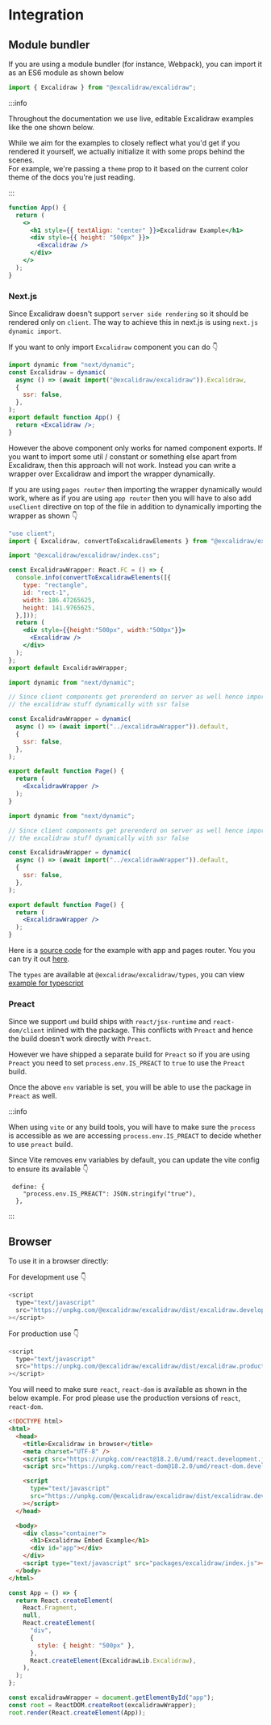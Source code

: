 # Integration

## Module bundler

If you are using a module bundler (for instance, Webpack), you can import it as an ES6 module as shown below

```js
import { Excalidraw } from "@excalidraw/excalidraw";
```

:::info

Throughout the documentation we use live, editable Excalidraw examples like the one shown below.

While we aim for the examples to closely reflect what you'd get if you rendered it yourself, we actually initialize it with some props behind the scenes.  
For example, we're passing a `theme` prop to it based on the current color theme of the docs you're just reading.

:::

```jsx live
function App() {
  return (
    <>
      <h1 style={{ textAlign: "center" }}>Excalidraw Example</h1>
      <div style={{ height: "500px" }}>
        <Excalidraw />
      </div>
    </>
  );
}
```

### Next.js

Since Excalidraw doesn't support `server side rendering` so it should be rendered only on `client`. The way to achieve this in next.js is using `next.js dynamic import`.

If you want to only import `Excalidraw` component you can do :point_down:

```jsx showLineNumbers
import dynamic from "next/dynamic";
const Excalidraw = dynamic(
  async () => (await import("@excalidraw/excalidraw")).Excalidraw,
  {
    ssr: false,
  },
);
export default function App() {
  return <Excalidraw />;
}
```

However the above component only works for named component exports. If you want to import some util / constant or something else apart from Excalidraw, then this approach will not work. Instead you can write a wrapper over Excalidraw and import the wrapper dynamically.

If you are using `pages router` then importing the wrapper dynamically would work, where as if you are using `app router` then you will have to also add `useClient` directive on top of the file in addition to dynamically importing the wrapper as shown :point_down:

<Tabs>
  <TabItem value="Excalidraw Wrapper" label="Excalidraw Wrapper" >

  ```jsx showLineNumbers
  "use client";
  import { Excalidraw, convertToExcalidrawElements } from "@excalidraw/excalidraw";

  import "@excalidraw/excalidraw/index.css";

  const ExcalidrawWrapper: React.FC = () => {
    console.info(convertToExcalidrawElements([{
      type: "rectangle",
      id: "rect-1",
      width: 186.47265625,
      height: 141.9765625,
    },]));
    return (
      <div style={{height:"500px", width:"500px"}}>  
        <Excalidraw />
      </div> 
    );
  };
  export default ExcalidrawWrapper;
  ```

  </TabItem>

  <TabItem value="pages" label="Pages router">

  ```jsx showLineNumbers
  import dynamic from "next/dynamic";
  
  // Since client components get prerenderd on server as well hence importing 
  // the excalidraw stuff dynamically with ssr false

  const ExcalidrawWrapper = dynamic(
    async () => (await import("../excalidrawWrapper")).default,
    {
      ssr: false,
    },
  );

  export default function Page() {
    return (
      <ExcalidrawWrapper />      
    );
  }
  ```
  </TabItem>

  <TabItem value="app" label="App router">

  ```jsx showLineNumbers
  import dynamic from "next/dynamic";

  // Since client components get prerenderd on server as well hence importing 
  // the excalidraw stuff dynamically with ssr false

  const ExcalidrawWrapper = dynamic(
    async () => (await import("../excalidrawWrapper")).default,
    {
      ssr: false,
    },
  );

  export default function Page() {
    return (
      <ExcalidrawWrapper />
    );
  }
  ```

  </TabItem>
</Tabs>


Here is a [source code](https://github.com/excalidraw/excalidraw/tree/master/examples/excalidraw/with-nextjs) for the example with app and pages router. You you can try it out [here](https://excalidraw-package-example-with-nextjs-gh6smrdnq-excalidraw.vercel.app/).


The `types` are available at `@excalidraw/excalidraw/types`, you can view [example for typescript](https://codesandbox.io/s/excalidraw-types-9h2dm)

### Preact

Since we support `umd` build ships with `react/jsx-runtime` and `react-dom/client` inlined with the package. This conflicts with `Preact` and hence the build doesn't work directly with `Preact`.

However we have shipped a separate build for `Preact` so if you are using `Preact` you need to set `process.env.IS_PREACT` to `true` to use the `Preact` build.

Once the above `env` variable is set, you will be able to use the package in `Preact` as well.

:::info

When using `vite` or any build tools, you will have to make sure the `process` is accessible as we are accessing `process.env.IS_PREACT` to decide whether to use `preact` build.

Since Vite removes env variables by default, you can update the vite config to ensure its available :point_down:

```
 define: {
    "process.env.IS_PREACT": JSON.stringify("true"),
  },
```
::: 

## Browser

To use it in a browser directly:

For development use :point_down:

```js
<script
  type="text/javascript"
  src="https://unpkg.com/@excalidraw/excalidraw/dist/excalidraw.development.js"
></script>
```

For production use :point_down:

```js
<script
  type="text/javascript"
  src="https://unpkg.com/@excalidraw/excalidraw/dist/excalidraw.production.min.js"
></script>
```

You will need to make sure `react`, `react-dom` is available as shown in the below example. For prod please use the production versions of `react`, `react-dom`.


<Tabs>
  <TabItem value="html" label="html">

```html
<!DOCTYPE html>
<html>
  <head>
    <title>Excalidraw in browser</title>
    <meta charset="UTF-8" />
    <script src="https://unpkg.com/react@18.2.0/umd/react.development.js"></script>
    <script src="https://unpkg.com/react-dom@18.2.0/umd/react-dom.development.js"></script>

    <script
      type="text/javascript"
      src="https://unpkg.com/@excalidraw/excalidraw/dist/excalidraw.development.js"
    ></script>
  </head>

  <body>
    <div class="container">
      <h1>Excalidraw Embed Example</h1>
      <div id="app"></div>
    </div>
    <script type="text/javascript" src="packages/excalidraw/index.js"></script>
  </body>
</html>
```

</TabItem>
<TabItem value="js" label="Javascript">

```js showLineNumbers
const App = () => {
  return React.createElement(
    React.Fragment,
    null,
    React.createElement(
      "div",
      {
        style: { height: "500px" },
      },
      React.createElement(ExcalidrawLib.Excalidraw),
    ),
  );
};

const excalidrawWrapper = document.getElementById("app");
const root = ReactDOM.createRoot(excalidrawWrapper);
root.render(React.createElement(App));
```

</TabItem>
</Tabs>

